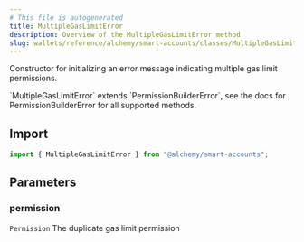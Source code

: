```yaml
---
# This file is autogenerated
title: MultipleGasLimitError
description: Overview of the MultipleGasLimitError method
slug: wallets/reference/alchemy/smart-accounts/classes/MultipleGasLimitError/constructor
---
```


Constructor for initializing an error message indicating multiple gas limit permissions.

<Note>
  `MultipleGasLimitError` extends `PermissionBuilderError`, see the docs for
  PermissionBuilderError for all supported methods.
</Note>

## Import

```ts
import { MultipleGasLimitError } from "@alchemy/smart-accounts";
```

## Parameters

### permission

`Permission`
The duplicate gas limit permission
